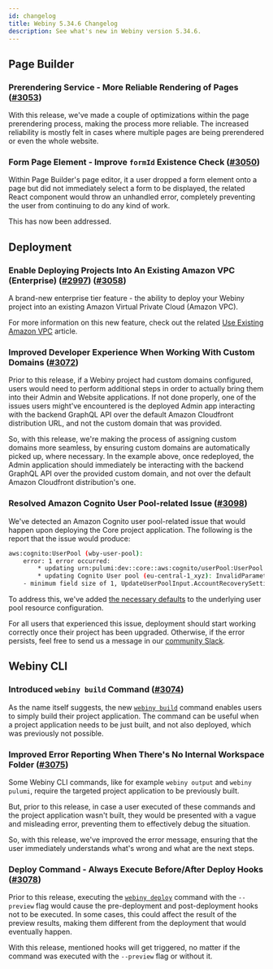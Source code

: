 ```yaml
---
id: changelog
title: Webiny 5.34.6 Changelog
description: See what's new in Webiny version 5.34.6.
---
```


## Page Builder

### Prerendering Service - More Reliable Rendering of Pages ([#3053](https://github.com/webiny/webiny-js/pull/3053))

With this release, we've made a couple of optimizations within the page prerendering process, making the process more reliable. The increased reliability is mostly felt in cases where multiple pages are being prerendered or even the whole website.

### Form Page Element - Improve `formId` Existence Check ([#3050](https://github.com/webiny/webiny-js/pull/3050))

Within Page Builder's page editor, it a user dropped a form element onto a page but did not immediately select a form to be displayed, the related React component would throw an unhandled error, completely preventing the user from continuing to do any kind of work.

This has now been addressed.

## Deployment

### Enable Deploying Projects Into An Existing Amazon VPC (Enterprise) ([#2997](https://github.com/webiny/webiny-js/pull/2997)) ([#3058](https://github.com/webiny/webiny-js/pull/3058))

A brand-new enterprise tier feature - the ability to deploy your Webiny project into an existing Amazon Virtual Private Cloud (Amazon VPC).

For more information on this new feature, check out the related [Use Existing Amazon VPC](#) article.

### Improved Developer Experience When Working With Custom Domains  ([#3072](https://github.com/webiny/webiny-js/pull/3072))

Prior to this release, if a Webiny project had custom domains configured, users would need to perform additional steps in order to actually bring them into their Admin and Website applications. If not done properly, one of the issues users might've encountered is the deployed Admin app interacting with the backend GraphQL API over the default Amazon Cloudfront distribution URL, and not the custom domain that was provided. 

So, with this release, we're making the process of assigning custom domains more seamless, by ensuring custom domains are automatically picked up, where necessary. In the example above, once redeployed, the Admin application should immediately be interacting with the backend GraphQL API over the provided custom domain, and not over the default Amazon Cloudfront distribution's one.  

### Resolved Amazon Cognito User Pool-related Issue  ([#3098](https://github.com/webiny/webiny-js/pull/3098))

We've detected an Amazon Cognito user pool-related issue that would happen upon deploying the Core project application. The following is the report that the issue would produce:

```bash
aws:cognito:UserPool (wby-user-pool):
    error: 1 error occurred:
    	* updating urn:pulumi:dev::core::aws:cognito/userPool:UserPool::wby-user-pool: 1 error occurred:
    	* updating Cognito User pool (eu-central-1_xyz): InvalidParameter: 1 validation error(s) found.
    - minimum field size of 1, UpdateUserPoolInput.AccountRecoverySetting.RecoveryMechanisms.
```

To address this, we've added [the necessary defaults](https://github.com/webiny/webiny-js/blob/dev/packages/pulumi-aws/src/apps/core/CoreCognito.ts#L45-L47) to the underlying user pool resource configuration. 

For all users that experienced this issue, deployment should start working correctly once their project has been upgraded. Otherwise, if the error persists, feel free to send us a message in our [community Slack](https://www.webiny.com/slack).





## Webiny CLI

### Introduced `webiny build` Command ([#3074](https://github.com/webiny/webiny-js/pull/3074))

As the name itself suggests, the new [`webiny build`](/docs/{version}/core-development-concepts/basics/webiny-cli#common-commands) command enables users to simply build their project application. The command can be useful when a project application needs to be just built, and not also deployed, which was previously not possible. 

### Improved Error Reporting When There's No Internal Workspace Folder ([#3075](https://github.com/webiny/webiny-js/pull/3075))

Some Webiny CLI commands, like for example `webiny output` and `webiny pulumi`, require the targeted project application to be previously built.

But, prior to this release, in case a user executed of these commands and the project application wasn't built, they would be presented with a vague and misleading error, preventing them to effectively debug the situation.

So, with this release, we've improved the error message, ensuring that the user immediately understands what's wrong and what are the next steps.

### Deploy Command - Always Execute Before/After Deploy Hooks  ([#3078](https://github.com/webiny/webiny-js/pull/3078))

Prior to this release, executing the [`webiny deploy`](/docs/{version}/core-development-concepts/basics/project-deployment) command with the `--preview` flag would cause the pre-deployment and post-deployment hooks not to be executed. In some cases, this could affect the result of the preview results, making them different from the deployment that would eventually happen.

With this release, mentioned hooks will get triggered, no matter if the command was executed with the `--preview` flag or without it. 
